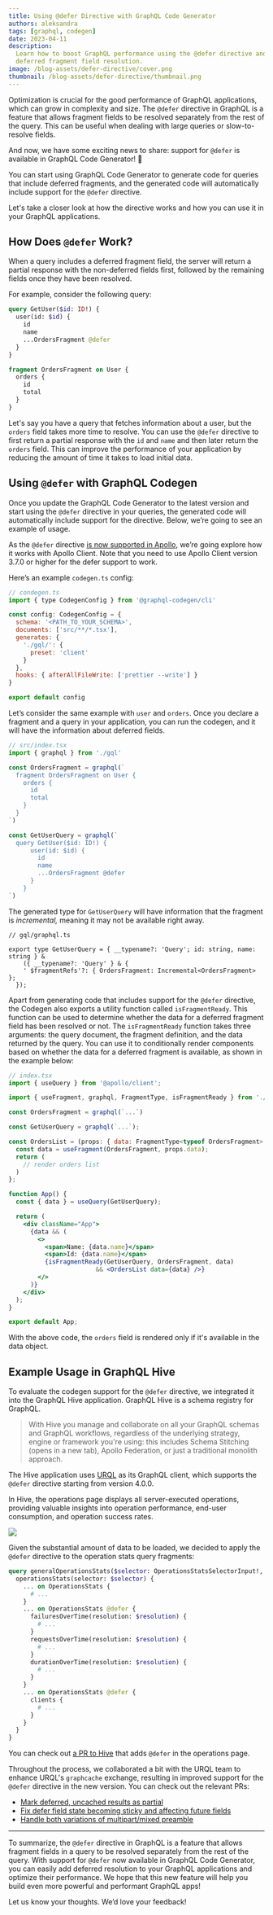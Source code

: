 ```yaml
---
title: Using @defer Directive with GraphQL Code Generator
authors: aleksandra
tags: [graphql, codegen]
date: 2023-04-11
description:
  Learn how to boost GraphQL performance using the @defer directive and GraphQL Code Generator for
  deferred fragment field resolution.
image: /blog-assets/defer-directive/cover.png
thumbnail: /blog-assets/defer-directive/thumbnail.png
---
```


Optimization is crucial for the good performance of GraphQL applications, which can grow in
complexity and size. The `@defer` directive in GraphQL is a feature that allows fragment fields to
be resolved separately from the rest of the query. This can be useful when dealing with large
queries or slow-to-resolve fields.

And now, we have some exciting news to share: support for `@defer` is available in GraphQL Code
Generator! 🥳

You can start using GraphQL Code Generator to generate code for queries that include deferred
fragments, and the generated code will automatically include support for the `@defer` directive.

Let's take a closer look at how the directive works and how you can use it in your GraphQL
applications.

## How Does `@defer` Work?

When a query includes a deferred fragment field, the server will return a partial response with the
non-deferred fields first, followed by the remaining fields once they have been resolved.

For example, consider the following query:

```graphql
query GetUser($id: ID!) {
  user(id: $id) {
    id
    name
    ...OrdersFragment @defer
  }
}

fragment OrdersFragment on User {
  orders {
    id
    total
  }
}
```

Let's say you have a query that fetches information about a user, but the `orders` field takes more
time to resolve. You can use the `@defer` directive to first return a partial response with the `id`
and `name` and then later return the `orders` field. This can improve the performance of your
application by reducing the amount of time it takes to load initial data.

## Using `@defer` with GraphQL Codegen

Once you update the GraphQL Code Generator to the latest version and start using the `@defer`
directive in your queries, the generated code will automatically include support for the directive.
Below, we’re going to see an example of usage.

As the `@defer` directive
[is now supported in Apollo](https://www.apollographql.com/docs/react/data/defer/), we’re going
explore how it works with Apollo Client. Note that you need to use Apollo Client version 3.7.0 or
higher for the defer support to work.

Here’s an example `codegen.ts` config:

```jsx
// condegen.ts
import { type CodegenConfig } from '@graphql-codegen/cli'

const config: CodegenConfig = {
  schema: '<PATH_TO_YOUR_SCHEMA>',
  documents: ['src/**/*.tsx'],
  generates: {
    './gql/': {
      preset: 'client'
    }
  },
  hooks: { afterAllFileWrite: ['prettier --write'] }
}

export default config
```

Let’s consider the same example with `user` and `orders`. Once you declare a fragment and a query in
your application, you can run the codegen, and it will have the information about deferred fields.

```jsx
// src/index.tsx
import { graphql } from './gql'

const OrdersFragment = graphql(`
  fragment OrdersFragment on User {
    orders {
      id
      total
    }
  }
`)

const GetUserQuery = graphql(`
  query GetUser($id: ID!) {
	  user(id: $id) {
	    id
	    name
	    ...OrdersFragment @defer
	  }
	}
`)
```

The generated type for `GetUserQuery` will have information that the fragment is _incremental,_
meaning it may not be available right away.

```tsx
// gql/graphql.ts

export type GetUserQuery = { __typename?: 'Query'; id: string, name: string } &
	({ __typename?: 'Query' } & {
    ' $fragmentRefs'?: { OrdersFragment: Incremental<OrdersFragment> };
  });
```

Apart from generating code that includes support for the `@defer` directive, the Codegen also
exports a utility function called `isFragmentReady`. This function can be used to determine whether
the data for a deferred fragment field has been resolved or not. The `isFragmentReady` function
takes three arguments: the query document, the fragment definition, and the data returned by the
query. You can use it to conditionally render components based on whether the data for a deferred
fragment is available, as shown in the example below:

```jsx
// index.tsx
import { useQuery } from '@apollo/client';

import { useFragment, graphql, FragmentType, isFragmentReady } from './gql';

const OrdersFragment = graphql(`...`)

const GetUserQuery = graphql(`...`);

const OrdersList = (props: { data: FragmentType<typeof OrdersFragment> }) => {
  const data = useFragment(OrdersFragment, props.data);
  return (
    // render orders list
  )
};

function App() {
  const { data } = useQuery(GetUserQuery);

  return (
    <div className="App">
      {data && (
        <>
          <span>Name: {data.name}</span>
          <span>Id: {data.name}</span>
          {isFragmentReady(GetUserQuery, OrdersFragment, data)
						&& <OrdersList data={data} />}
        </>
      )}
    </div>
  );
}

export default App;
```

With the above code, the `orders` field is rendered only if it's available in the data object.

## Example Usage in GraphQL Hive

To evaluate the codegen support for the `@defer` directive, we integrated it into the GraphQL Hive
application. GraphQL Hive is a schema registry for GraphQL.

> With Hive you manage and collaborate on all your GraphQL schemas and GraphQL workflows, regardless
> of the underlying strategy, engine or framework you're using: this includes Schema Stitching
> (opens in a new tab), Apollo Federation, or just a traditional monolith approach.

The Hive application uses [URQL](https://formidable.com/open-source/urql/docs/) as its GraphQL
client, which supports the `@defer` directive starting from version 4.0.0.

In Hive, the operations page displays all server-executed operations, providing valuable insights
into operation performance, end-user consumption, and operation success rates.

![](/blog-assets/defer-directive/monitoring-view.png)

Given the substantial amount of data to be loaded, we decided to apply the `@defer` directive to the
operation stats query fragments:

```graphql
query generalOperationsStats($selector: OperationsStatsSelectorInput!, $resolution: Int!) {
  operationsStats(selector: $selector) {
    ... on OperationsStats {
      # ...
    }
    ... on OperationsStats @defer {
      failuresOverTime(resolution: $resolution) {
        # ...
      }
      requestsOverTime(resolution: $resolution) {
        # ...
      }
      durationOverTime(resolution: $resolution) {
        # ...
      }
    }
    ... on OperationsStats @defer {
      clients {
        # ...
      }
    }
  }
}
```

You can check out [a PR to Hive](https://github.com/kamilkisiela/graphql-hive/pull/2082) that adds
`@defer` in the operations page.

Throughout the process, we collaborated a bit with the URQL team to enhance URQL's `graphcache`
exchange, resulting in improved support for the `@defer` directive in the new version. You can check
out the relevant PRs:

- [Mark deferred, uncached results as partial](https://github.com/urql-graphql/urql/pull/3163)
- [Fix defer field state becoming sticky and affecting future fields](https://github.com/urql-graphql/urql/pull/3167)
- [Handle both variations of multipart/mixed preamble](https://github.com/urql-graphql/urql/pull/3172)

---

To summarize, the `@defer` directive in GraphQL is a feature that allows fragment fields in a query
to be resolved separately from the rest of the query. With support for `@defer` now available in
GraphQL Code Generator, you can easily add deferred resolution to your GraphQL applications and
optimize their performance. We hope that this new feature will help you build even more powerful and
performant GraphQL apps!

Let us know your thoughts. We’d love your feedback!

